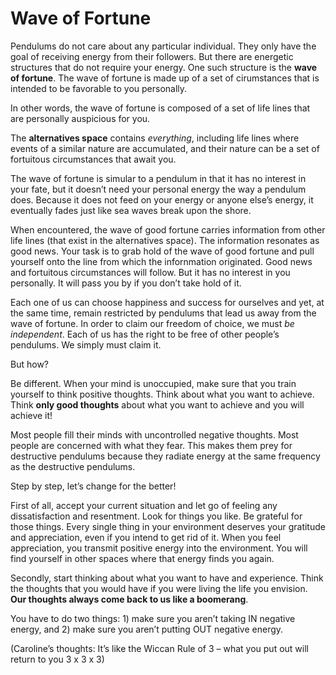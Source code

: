 # Wave of Fortune
Pendulums do not care about any particular individual. They only have the goal of receiving energy from their followers. But there are energetic structures that do not require your energy. One such structure is the **wave of fortune**. The wave of fortune is made up of a set of cirumstances that is intended to be favorable to you personally.

In other words, the wave of fortune is composed of a set of life lines that are personally auspicious for you.

The **alternatives space** contains *everything*, including life lines where events of a similar nature are accumulated, and their nature can be a set of fortuitous circumstances that await you.

The wave of fortune is simular to a pendulum in that it has no interest in your fate, but it doesn't need your personal energy the way a pendulum does. Because it does not feed on your energy or anyone else's energy, it eventually fades just like sea waves break upon the shore.

When encountered, the wave of good fortune carries information from other life lines (that exist in the alternatives space). The information resonates as good news. Your task is to grab hold of the wave of good fortune and pull yourself onto the line from which the infornmation originated. Good news and fortuitous circumstances will follow. But it has no interest in you personally. It will pass you by if you don't take hold of it.

Each one of us can choose happiness and success for ourselves and yet, at the same time, remain restricted by pendulums that lead us away from the wave of fortune. In order to claim our freedom of choice, we must *be independent*. Each of us has the right to be free of other people's pendulums. We simply must claim it.

But how?

Be different. When your mind is unoccupied, make sure that you train yourself to think positive thoughts. Think about what you want to achieve. Think **only good thoughts** about what you want to achieve and you will achieve it!

Most people fill their minds with uncontrolled negative thoughts. Most people are concerned with what they fear. This makes them prey for destructive pendulums because they radiate energy at the same frequency as the destructive pendulums. 

Step by step, let's change for the better!

First of all, accept your current situation and let go of feeling any dissatisfaction and resentment. Look for things you like. Be grateful for those things. Every single thing in your environment deserves your gratitude and appreciation, even if you intend to get rid of it. When you feel appreciation, you transmit positive energy into the environment. You will find yourself in other spaces where that energy finds you again.

Secondly, start thinking about what you want to have and experience. Think the thoughts that you would have if you were living the life you envision. **Our thoughts always come back to us like a boomerang**.

You have to do two things: 
1) make sure you aren't taking IN negative energy, and 
2) make sure you aren't putting OUT negative energy.

(Caroline's thoughts: It's like the Wiccan Rule of 3 -- what you put out will return to you 3 x 3 x 3)


